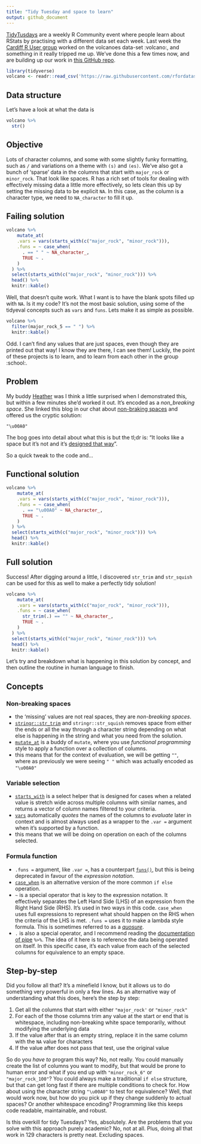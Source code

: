 ```yaml
---
title: "Tidy Tuesday and space to learn"
output: github_document
---
```


[TidyTusdays](https://github.com/rfordatascience/tidytuesday) are a weekly R Community event where people learn about RStats by practising with a different data set each week. Last week the [Cardiff R User group](https://www.meetup.com/Cardiff-R-User-Group/) worked on the volcanoes data-set :volcano:, and something in it really tripped me up. We've done this a few times now, and are building up our work in [this GitHub repo](https://github.com/CaRdiffR/tidy_thursdays).

```r
library(tidyverse)
volcano <- readr::read_csv('https://raw.githubusercontent.com/rfordatascience/tidytuesday/master/data/2020/2020-05-12/volcano.csv')

```

## Data structure

Let's have a look at what the data is

```r
volcano %>% 
  str()
```


## Objective 

Lots of character columns, and some with some slightly funky formatting, such as `/` and variations on a theme with `(s)` and `(es)`. We've also got a bunch of 'sparse' data in the columns that start with `major_rock` or `minor_rock`. That look like spaces. R has a rich set of tools for dealing with effectively missing data a little more effectively, so lets clean this up by setting the missing data to be explicit `NA`. In this case, as the column is a character type, we need to `NA_character` to fill it up.


## Failing solution

```r
volcano %>%
    mutate_at(
    .vars = vars(starts_with(c("major_rock", "minor_rock"))),
    .funs = ~ case_when(
      . == " " ~ NA_character_,
      TRUE ~ .
    )
  ) %>% 
  select(starts_with(c("major_rock", "minor_rock"))) %>% 
  head() %>% 
  knitr::kable()
```

Well, that doesn't quite work. What I want is to have the blank spots filled up with `NA`. Is it my code? It's not the most basic solution, using some of the tidyeval concepts such as `vars` and `funs`. Lets make it as simple as possible.

```r
volcano %>% 
  filter(major_rock_5 == " ") %>% 
  knitr::kable()
```

Odd. I can't find any values that are just spaces, even though they are printed out that way! I know they are there, I can see them! Luckily, the point of these projects is to learn, and to learn from each other in the group :school:.

## Problem

My buddy [Heather](https://twitter.com/HeathrTurnr) was I think a little surprised when I demonstrated this, but within a few minutes she'd worked it out. It's encoded as a _non_breaking space_. She linked this blog in our chat about [non-braking spaces](https://blog.tonytsai.name/blog/2017-12-04-detecting-non-breaking-space-in-r/) and offered us the cryptic solution:

```
"\u00A0"
```

The bog goes into detail about what this is but the tl;dr is: "It looks like a space but it's not and it's [designed that way](https://en.wikipedia.org/wiki/Non-breaking_space)".

So a quick tweak to the code and...

## Functional solution

```r
volcano %>%
    mutate_at(
    .vars = vars(starts_with(c("major_rock", "minor_rock"))),
    .funs = ~ case_when(
      . == "\u00A0" ~ NA_character_,
      TRUE ~ .
    )
  ) %>% 
  select(starts_with(c("major_rock", "minor_rock"))) %>% 
  head() %>% 
  knitr::kable()
```


## Full solution

Success! After digging around a little, I discovered `str_trim` and `str_squish` can be used for this as well to make a perfectly tidy solution!

```r
volcano %>%
    mutate_at(
    .vars = vars(starts_with(c("major_rock", "minor_rock"))),
    .funs = ~ case_when(
      str_trim(.) == "" ~ NA_character_,
      TRUE ~ .
    )
  ) %>% 
  select(starts_with(c("major_rock", "minor_rock"))) %>% 
  head() %>% 
  knitr::kable()
```

Let's try and breakdown what is happening in this solution by concept, and then outline the routine in human language to finish.

## Concepts

### Non-breaking spaces

* the 'missing' values are not real spaces, they are _non-breaking spaces_.
* [`stringr::str_trim`](https://stringr.tidyverse.org/reference/str_trim.html) and `stringr::str_squish` removes space from either the ends or all the way through a character string depending on what else is happening in the string and what you need from the solution.
* [`mutate_at`](https://dplyr.tidyverse.org/reference/mutate_all.html) is a buddy of `mutate`, where you use _functional programming_ style to apply a function over a collection of columns.
* this means that for the context of evaluation, we will be getting `""`, where as previously we were seeing `" "` which was actually encoded as `"\u00A0"`

### Variable selection

* [`starts_with`](https://dplyr.tidyverse.org/reference/select.html#useful-functions) is a select helper that is designed for cases when a related value is stretch wide across multiple columns with similar names, and returns a vector of column names filtered to your criteria.
* [`vars`](https://dplyr.tidyverse.org/reference/vars.html) automatically _quotes_ the names of the columns to _evaluate_ later in context and is almost always used as a wrapper to the `.var =` argument when it's supported by a function.
* this means that we will be doing on operation on each of the columns selected.

### Formula function

* `.funs =` argument, like `.var =`, has a counterpart [`funs()`](https://dplyr.tidyverse.org/reference/funs.html), but this is being deprecated in favour of the _expression notation_.
* [`case_when`](https://dplyr.tidyverse.org/reference/case_when.html) is an alternative version of the more common `if else` operation. 
* `~` is a special operator that is key to the expression notation. It effectively separates the Left Hand Side (LHS) of an expression from the Right Hand Side (RHS). It's used in two ways in this code. `case_when` uses full expressions to represent what should happen on the RHS when the criteria of the LHS is met. `.funs =` uses it to make a lambda style formula. This is sometimes referred to as a [_quosure_](https://dplyr.tidyverse.org/articles/programming.html#quoting). 
* `.` is also a special operator, and I recommend reading the [documentation of pipe](https://magrittr.tidyverse.org/reference/pipe.html) `%>%`. The idea of it here is to reference the data being operated on itself. In this specific case, it's each value from each of the selected columns for equivalence to an empty space.

## Step-by-step 

Did you follow all that? It's a minefield I know, but it allows us to do something very powerful in only a few lines. As an alternative way of understanding what this does, here's the step by step:

1) Get all the columns that start with either `"major_rock'` or `"minor_rock"`
1) For each of the those columns trim any value at the start or end that is whitespace, including non-breaking white space temporarily, without modifying the underlying data
1) If the value after that is an empty string, replace it in the same column with the `NA` value for characters
1) If the value after does not pass that test, use the original value

So do you _have to_ program this way? No, not really. You could manually create the list of columns you want to modify, but that would be prone to human error and what if you end up with `"minor_rock_6"` or `"major_rock_100"`? You could always make a traditional `if else` structure, but that can get long fast if there are multiple conditions to check for. How about using the character string `"\u00A0"` to test for equivalence? Well, that would work now, but how do you pick up if they change suddenly to actual spaces? Or another whitespace encoding? Programming like this keeps code readable, maintainable, and robust. 

Is this overkill for tidy Tuesdays? Yes, absolutely. Are the problems that you solve with this approach purely academic? No, not at all. Plus, doing all that work in 129 characters is pretty neat. Excluding spaces.